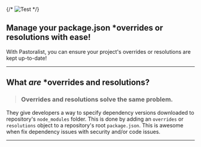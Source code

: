 <section>

{/* ![Test](https://user-images.githubusercontent.com/1074042/193210573-71704355-64ce-4d88-8394-2c07e6e66c2c.svg) */}

# Manage your package.json \*overrides or resolutions with ease!

With Pastoralist, you can ensure your project's overrides or resolutions are kept up-to-date!

---

## What _are_ \*overrides and resolutions?

> ### Overrides and resolutions solve the same problem.

They give developers a way to specify dependency versions downloaded to repository's `node_modules` folder. This is done by adding an `overrides` or `resolutions` object to a repository's root `package.json`. This is awesome when fix dependency issues with security and/or code issues.

---

</section>
